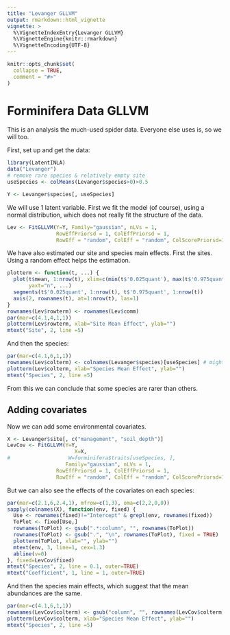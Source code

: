 ```yaml
---
title: "Levanger GLLVM"
output: rmarkdown::html_vignette
vignette: >
  %\VignetteIndexEntry{Levanger GLLVM}
  %\VignetteEngine{knitr::rmarkdown}
  %\VignetteEncoding{UTF-8}
---
```


```r
knitr::opts_chunk$set(
  collapse = TRUE,
  comment = "#>"
)
```

# Forminifera Data GLLVM

This is an analysis the much-used spider data. Everyone else uses is, so we will too.

First, set up and get the data:

```r
library(LatentINLA)
data("Levanger")
# remove rare species & relatively empty site
useSpecies <- colMeans(Levanger$species>0)>0.5

Y <- Levanger$species[, useSpecies]
```

We will use 1 latent variable. First we fit the model (of course), using a normal distribution, which does not really fit the structure of the data. 

```r
Lev <- FitGLLVM(Y=Y, Family="gaussian", nLVs = 1, 
                RowEffPriorsd = 1, ColEffPriorsd = 1,
                RowEff = "random", ColEff = "random", ColScorePriorsd=1)

```


We have also estimated our site and species main effects. First the sites. Using a random effect helps the estimation.

```r
plotterm <- function(t, ...) {
  plot(t$mean, 1:nrow(t), xlim=c(min(t$'0.025quant'), max(t$'0.975quant')),
       yaxt="n", ...)
  segments(t$'0.025quant', 1:nrow(t), t$'0.975quant', 1:nrow(t))
  axis(2, rownames(t), at=1:nrow(t), las=1)
}
rownames(Lev$rowterm) <- rownames(Lev$comm)
par(mar=c(4.1,4,1,1))
plotterm(Lev$rowterm, xlab="Site Mean Effect", ylab="")
mtext("Site", 2, line =5)

```

And then the species:

```r
par(mar=c(4.1,6,1,1))
rownames(Lev$colterm) <- colnames(Levanger$species)[useSpecies] # might not be right
plotterm(Lev$colterm, xlab="Species Mean Effect", ylab="")
mtext("Species", 2, line =5)
```

From this we can conclude that some species are rarer than others.

## Adding covariates

Now we can add some environmental covariates.

```r
X <- Levanger$site[, c("management", "soil_depth")]
LevCov <- FitGLLVM(Y=Y, 
                      X=X, 
#                   W=forminifera$traits[useSpecies, ],
                   Family="gaussian", nLVs = 1, 
                RowEffPriorsd = 1, ColEffPriorsd = 1,
                RowEff = "random", ColEff = "random", ColScorePriorsd=1)

```


But we can also see the effects of the covariates on each species:

```r

par(mar=c(2.1,6,2.4,1), mfrow=c(1,3), oma=c(2,2,0,0))
sapply(colnames(X), function(env, fixed) {
  Use <- rownames(fixed)!="Intercept" & grepl(env, rownames(fixed))
  ToPlot <- fixed[Use,]
  rownames(ToPlot) <- gsub(".*:column", "", rownames(ToPlot))
  rownames(ToPlot) <- gsub(".", "\n", rownames(ToPlot), fixed = TRUE)
  plotterm(ToPlot, xlab="", ylab="")
  mtext(env, 3, line=1, cex=1.3)
  abline(v=0)
}, fixed=LevCov$fixed)
mtext("Species", 2, line = 0.1, outer=TRUE)
mtext("Coefficient", 1, line = 1, outer=TRUE)

```

And then the species main effects, which suggest that the mean abundances are the same.

```r
par(mar=c(4.1,6,1,1))
rownames(LevCov$colterm) <- gsub("column", "", rownames(LevCov$colterm))
plotterm(LevCov$colterm, xlab="Species Mean Effect", ylab="")
mtext("Species", 2, line =5)
```

